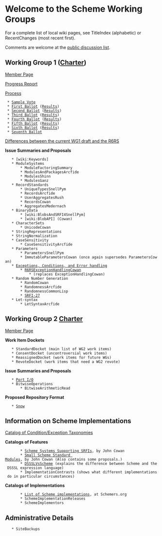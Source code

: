 = Welcome to the Scheme Working Groups =

For a complete list of local wiki pages, see TitleIndex (alphabetic) or RecentChanges (most recent first).

Comments are welcome at the [[http://lists.scheme-reports.org/cgi-bin/mailman/listinfo/scheme-reports|public discussion list]].

== Working Group 1 ([[http://www.scheme-reports.org/2009/working-group-1-charter.html|Charter]]) ==

[[MemberPagesWorkingGroupOne|Member Page]]

[[http://trac.sacrideo.us/wg/attachment/wiki/WikiStart/scheme-wg1-progress1.pdf|Progress Report]]

[[WorkingGroupOneProcess|Process]]
  * [[SampleVoteYakHandler|Sample Vote]]
  * [[:WG1Ballot1|First Ballot]] ([[:WG1Ballot1Results|Results]])
  * [[:WG1Ballot2|Second Ballot]] ([[:WG1Ballot2Results|Results]])
  * [[:WG1Ballot3|Third Ballot]] ([[:WG1Ballot3Results|Results]])
  * [[:WG1Ballot4|Fourth Ballot]] ([[:WG1Ballot4Results|Results]])
  * [[:WG1Ballot5|Fifth Ballot]] ([[:WG1Ballot5Results|Results]])
  * [[:WG1Ballot6|Sixth Ballot]] ([[:WG1Ballot6Results|Results]])
  * [[:WG1Ballot|Seventh Ballot]]

[[:WG1vsR6RSDiff|Differences between the current WG1 draft and the R6RS]]

'''Issue Summaries and Proposals'''

    * [wiki:Keywords]
    * ModuleSystems
        * ModuleFactoringSummary
        * ModulesAndPackagesArcfide
        * ModulesShinn
        * ModulesGanz
    * RecordStandards
        * UniqueTypesSnellPym
        * RecordsArcfide
        * UserAggregatesRush
        * RecordsCowan
        * AggregatesMedernach
    * BinaryData
        * [wiki:BlobsAndSRFI4SnellPym]
        * [wiki:BlobAPI] (Cowan)
    * CharacterSets
        * UnicodeCowan
    * StringRepresentations
    * StringNormalization
    * CaseSensitivity
        * CaseSensitivityArcfide
    * Parameters
        * ParametersSnellPym
        * ImmutableParametersCowan (once again supersedes ParametersCowan)
    * [[ExceptionsErrorsAndConditions|Exceptions, Conditions, and Error handling]]
        * [[:R6RSExceptionHandlingCowan|R6RSExceptionHandlingCowan]]
            * (replaces ExceptionHandlingCowan)
    * Random Number Generation
        * RandomCowan
        * RandomnessArcfide
        * RandomnessCommonLisp
        * [[http://srfi.schemers.org/srfi-27/|SRFI-27]]
    * Let-syntax
        * LetSyntaxArcfide


== Working Group 2 [[http://scheme-reports.org/2010/working-group-2-charter.html|Charter]] ==

[[MemberPagesWorkingGroupTwo|Member Page]]

'''Work Item Dockets'''
    * StandardDocket (main list of WG2 work items)
    * ConsentDocket (uncontroversial work items)
    * ReassignedDocket (work items for future WGs)
    * RevoteDocket (work items that need a WG2 revote)

'''Issue Summaries and Proposals'''

    * [[PortIo|Port I/O]]
    * BitwiseOperations
        * BitwiseArithmeticRead

'''Proposed Repository Format'''
    * [[:Snow|Snow]]


== Information on Scheme Implementations ==

[[ExceptionTaxonomies|Catalog of Condition/Exception Taxonomies]]

'''Catalogs of Features'''

        * [[http://spreadsheets.google.com/pub?key=tRCHK6jWXuKMABKAfoOwWqw&output=html|Scheme Systems Supporting SRFIs]], by John Cowan
        * [[http://spreadsheets.google.com/pub?key=tS3XfMIS7TfMSwMTtd8cbaA&output=html|Small Scheme Standard Modules]], by John Cowan (Also contains some proposals.)
        * [[:DSSSLVsScheme|DSSSLVsScheme]] (explains the difference between Scheme and the DSSSL expression language)
        * ImplementationContrasts (shows what different implementations do in particular circumstances)

'''Catalogs of Implementations'''

        * [[http://community.schemewiki.org/?scheme-faq-standards#implementations|List of Scheme implementations]], at Schemers.org
        * SchemeImplementationReleases
        * SchemeImplementors

== Administrative Details ==

    * SiteBackups